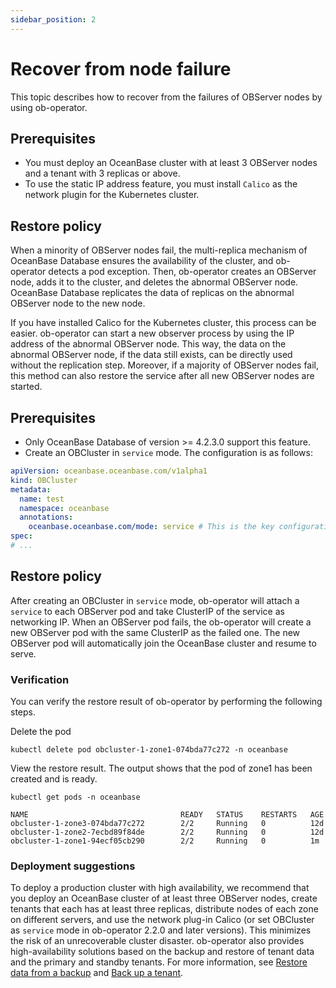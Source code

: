 ```yaml
---
sidebar_position: 2
---
```



# Recover from node failure

This topic describes how to recover from the failures of OBServer nodes by using ob-operator.

<Tabs>
  <TabItem value="before-2.2.0" label="Before 2.2.0" default>

## Prerequisites

- You must deploy an OceanBase cluster with at least 3 OBServer nodes and a tenant with 3 replicas or above.
- To use the static IP address feature, you must install `Calico` as the network plugin for the Kubernetes cluster.

## Restore policy

When a minority of OBServer nodes fail, the multi-replica mechanism of OceanBase Database ensures the availability of the cluster, and ob-operator detects a pod exception. Then, ob-operator creates an OBServer node, adds it to the cluster, and deletes the abnormal OBServer node.
OceanBase Database replicates the data of replicas on the abnormal OBServer node to the new node.

If you have installed Calico for the Kubernetes cluster, this process can be easier. ob-operator can start a new observer process by using the IP address of the abnormal OBServer node. This way, the data on the abnormal OBServer node, if the data still exists, can be directly used without the replication step. Moreover, if a majority of OBServer nodes fail, this method can also restore the service after all new OBServer nodes are started.

  </TabItem>
  <TabItem value="2.2.0" label="2.2.0 and Later">

## Prerequisites

- Only OceanBase Database of version >= 4.2.3.0 support this feature.
- Create an OBCluster in `service` mode. The configuration is as follows:

```yaml
apiVersion: oceanbase.oceanbase.com/v1alpha1
kind: OBCluster
metadata:
  name: test
  namespace: oceanbase
  annotations:
    oceanbase.oceanbase.com/mode: service # This is the key configuration
spec:
# ...
```
## Restore policy

After creating an OBCluster in `service` mode, ob-operator will attach a `service` to each OBServer pod and take ClusterIP of the service as networking IP. When an OBServer pod fails, the ob-operator will create a new OBServer pod with the same ClusterIP as the failed one. The new OBServer pod will automatically join the OceanBase cluster and resume to serve.

  </TabItem>
</Tabs>

### Verification

You can verify the restore result of ob-operator by performing the following steps.

Delete the pod

```shell
kubectl delete pod obcluster-1-zone1-074bda77c272 -n oceanbase
```

View the restore result. The output shows that the pod of zone1 has been created and is ready.

```shell
kubectl get pods -n oceanbase

NAME                                  READY   STATUS    RESTARTS   AGE
obcluster-1-zone3-074bda77c272        2/2     Running   0          12d
obcluster-1-zone2-7ecbd89f84de        2/2     Running   0          12d
obcluster-1-zone1-94ecf05cb290        2/2     Running   0          1m
```

### Deployment suggestions

To deploy a production cluster with high availability, we recommend that you deploy an OceanBase cluster of at least three OBServer nodes, create tenants that each has at least three replicas, distribute nodes of each zone on different servers, and use the network plug-in Calico (or set OBCluster as `service` mode in ob-operator 2.2.0 and later versions). This minimizes the risk of an unrecoverable cluster disaster. ob-operator also provides high-availability solutions based on the backup and restore of tenant data and the primary and standby tenants. For more information, see [Restore data from a backup](500.data-recovery-of-ob-operator.md) and [Back up a tenant](400.tenant-backup-of-ob-operator.md).
